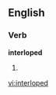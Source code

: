 ==English==

===Verb===
'''interloped'''

# {{present participle of|[[interlope]]}}

[[vi:interloped]]